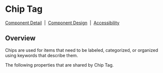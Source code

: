 
# Chip Tag

[Component Detail](https://design.blip.ai/document/13#/button/visao-geral-button)
&nbsp;|&nbsp;
[Component Design](https://design.blip.ai/d/UbKsV1JhXTK4/design-1#/button/resumo-button)
&nbsp;|&nbsp;
[Accessibility](https://design.blip.ai/d/UbKsV1JhXTK4/design-1#/button/acessibilidade-button)

## Overview

Chips are used for items that need to be labeled, categorized, or organized using keywords that describe them.

<Canvas of={ChipTagStories.Properties}></Canvas>

<Meta isTemplate />

The following properties that are shared by Chip Tag.

<Controls />
